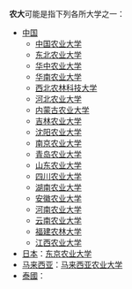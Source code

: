 '''农大'''可能是指下列各所大学之一：
*[[中国|中国]]
**[[中国农业大学|中国农业大学]]
**[[东北农业大学|东北农业大学]]
**[[华中农业大学|华中农业大学]]
**[[华南农业大学|华南农业大学]]
**[[西北农林科技大学|西北农林科技大学]]
**[[河北农业大学|河北农业大学]]
**[[内蒙古农业大学|内蒙古农业大学]]
**[[吉林农业大学|吉林农业大学]]
**[[沈阳农业大学|沈阳农业大学]]
**[[南京农业大学|南京农业大学]]
**[[青岛农业大学|青岛农业大学]]
**[[山东农业大学|山东农业大学]]
**[[四川农业大学|四川农业大学]]
**[[湖南农业大学|湖南农业大学]]
**[[安徽农业大学|安徽农业大学]]
**[[河南农业大学|河南农业大学]]
**[[云南农业大学|云南农业大学]]
**[[福建农林大学|福建农林大学]]
**[[江西农业大学|江西农业大学]]
*[[日本|日本]]：[[东京农业大学|东京农业大学]]
*[[马来西亚|马来西亚]]：[[马来西亚农业大学|马来西亚农业大学]]
*[[泰國|泰國]]：{{tsl|en|Kasetsart University|泰國農業大學}}

{{disambig|L|cat=二字教育机构消歧義}}